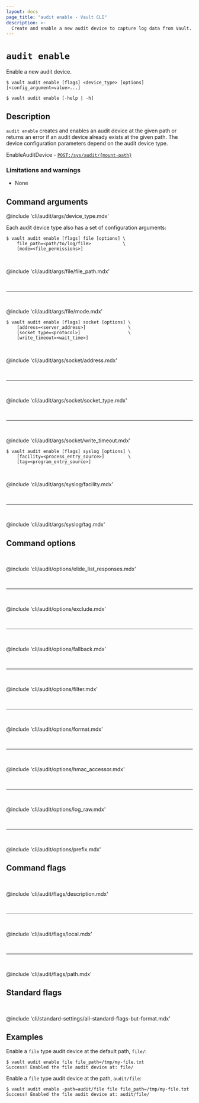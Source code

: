```yaml
---
layout: docs
page_title: "audit enable - Vault CLI"
description: >-
  Create and enable a new audit device to capture log data from Vault.
---
```


# `audit enable`

Enable a new audit device.

<CodeBlockConfig hideClipboard>

```shell-session
$ vault audit enable [flags] <device_type> [options] [<config_argument=value>...]

$ vault audit enable [-help | -h]
```

</CodeBlockConfig>

## Description

`audit enable` creates and enables an audit device at the given path or returns
an error if an audit device already exists at the given path. The device
configuration parameters depend on the audit device type.

<Tip title="Related API endpoints">

  EnableAuditDevice - [`POST:/sys/audit/{mount-path}`](/vault/api-docs/system/audit#enable-audit-device)

</Tip>

### Limitations and warnings 

- None

## Command arguments

@include 'cli/audit/args/device_type.mdx'

Each audit device type also has a set of configuration arguments:

<Tabs>

<Tab heading="File">

<CodeBlockConfig hideClipboard>

```shell-session
$ vault audit enable [flags] file [options] \
    file_path=<path/to/log/file>            \
    [mode=<file_permissions>]
```

</CodeBlockConfig>

<br />

@include 'cli/audit/args/file/file_path.mdx'

<br /><hr /><br />

@include 'cli/audit/args/file/mode.mdx'

</Tab>

<Tab heading="Socket">

<CodeBlockConfig hideClipboard>

```shell-session
$ vault audit enable [flags] socket [options] \
    [address=<server_address>]                \
    [socket_type=<protocol>]                  \
    [write_timeout=<wait_time>]
```

</CodeBlockConfig>

<br />

@include 'cli/audit/args/socket/address.mdx'

<br /><hr /><br />

@include 'cli/audit/args/socket/socket_type.mdx'

<br /><hr /><br />

@include 'cli/audit/args/socket/write_timeout.mdx'

</Tab>

<Tab heading="Syslog">

<CodeBlockConfig hideClipboard>

```shell-session
$ vault audit enable [flags] syslog [options] \
    [facility=<process_entry_source>]         \
    [tag=<program_entry_source>]
```

</CodeBlockConfig>

<br />

@include 'cli/audit/args/syslog/facility.mdx'

<br /><hr /><br />

@include 'cli/audit/args/syslog/tag.mdx'

</Tab>

</Tabs>

## Command options

<br />

@include 'cli/audit/options/elide_list_responses.mdx'

<br /><hr /><br />

@include 'cli/audit/options/exclude.mdx'

<br /><hr /><br />

@include 'cli/audit/options/fallback.mdx'

<br /><hr /><br />

@include 'cli/audit/options/filter.mdx'

<br /><hr /><br />

@include 'cli/audit/options/format.mdx'

<br /><hr /><br />

@include 'cli/audit/options/hmac_accessor.mdx'

<br /><hr /><br />

@include 'cli/audit/options/log_raw.mdx'

<br /><hr /><br />

@include 'cli/audit/options/prefix.mdx'

## Command flags

<br />

@include 'cli/audit/flags/description.mdx'

<br /><hr /><br />

@include 'cli/audit/flags/local.mdx'

<br /><hr /><br />

@include 'cli/audit/flags/path.mdx'

## Standard flags

<br />

@include 'cli/standard-settings/all-standard-flags-but-format.mdx'

## Examples

Enable a `file` type audit device at the default path, `file/`:

```shell-session
$ vault audit enable file file_path=/tmp/my-file.txt
Success! Enabled the file audit device at: file/
```

Enable a `file` type audit device at the path, `audit/file`:

```shell-session
$ vault audit enable -path=audit/file file file_path=/tmp/my-file.txt
Success! Enabled the file audit device at: audit/file/
```

